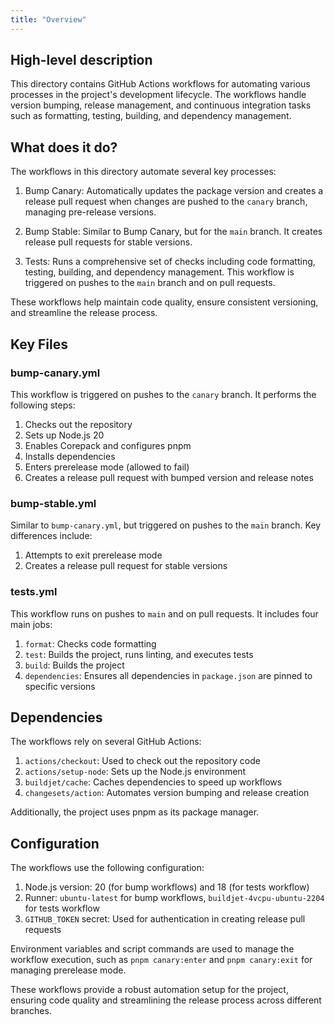```yaml
---
title: "Overview"
---
```


## High-level description
This directory contains GitHub Actions workflows for automating various processes in the project's development lifecycle. The workflows handle version bumping, release management, and continuous integration tasks such as formatting, testing, building, and dependency management.

## What does it do?
The workflows in this directory automate several key processes:

1. Bump Canary: Automatically updates the package version and creates a release pull request when changes are pushed to the `canary` branch, managing pre-release versions.

2. Bump Stable: Similar to Bump Canary, but for the `main` branch. It creates release pull requests for stable versions.

3. Tests: Runs a comprehensive set of checks including code formatting, testing, building, and dependency management. This workflow is triggered on pushes to the `main` branch and on pull requests.

These workflows help maintain code quality, ensure consistent versioning, and streamline the release process.

## Key Files

### bump-canary.yml
This workflow is triggered on pushes to the `canary` branch. It performs the following steps:
1. Checks out the repository
2. Sets up Node.js 20
3. Enables Corepack and configures pnpm
4. Installs dependencies
5. Enters prerelease mode (allowed to fail)
6. Creates a release pull request with bumped version and release notes

### bump-stable.yml
Similar to `bump-canary.yml`, but triggered on pushes to the `main` branch. Key differences include:
1. Attempts to exit prerelease mode
2. Creates a release pull request for stable versions

### tests.yml
This workflow runs on pushes to `main` and on pull requests. It includes four main jobs:
1. `format`: Checks code formatting
2. `test`: Builds the project, runs linting, and executes tests
3. `build`: Builds the project
4. `dependencies`: Ensures all dependencies in `package.json` are pinned to specific versions

## Dependencies
The workflows rely on several GitHub Actions:

1. `actions/checkout`: Used to check out the repository code
2. `actions/setup-node`: Sets up the Node.js environment
3. `buildjet/cache`: Caches dependencies to speed up workflows
4. `changesets/action`: Automates version bumping and release creation

Additionally, the project uses pnpm as its package manager.

## Configuration
The workflows use the following configuration:

1. Node.js version: 20 (for bump workflows) and 18 (for tests workflow)
2. Runner: `ubuntu-latest` for bump workflows, `buildjet-4vcpu-ubuntu-2204` for tests workflow
3. `GITHUB_TOKEN` secret: Used for authentication in creating release pull requests

Environment variables and script commands are used to manage the workflow execution, such as `pnpm canary:enter` and `pnpm canary:exit` for managing prerelease mode.

These workflows provide a robust automation setup for the project, ensuring code quality and streamlining the release process across different branches.